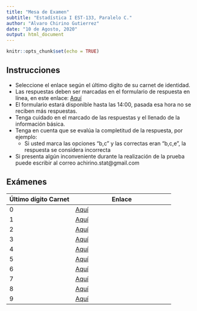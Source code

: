 ```yaml
---
title: "Mesa de Examen"
subtitle: "Estadística I EST-133, Paralelo C."
author: "Alvaro Chirino Gutierrez"
date: "10 de Agosto, 2020"
output: html_document
---
```


```r
knitr::opts_chunk$set(echo = TRUE)
```

## Instrucciones

* Seleccione el enlace según el último dígito de su carnet de identidad.
* Las respuestas deben ser marcadas en el formulario de respuesta en línea, en este enlace: [Aquí](https://forms.gle/Lpm3GxB7rwPqa7wP9)
* El formulario estará disponible hasta las 14:00, pasada esa hora no se reciben más respuestas.
* Tenga cuidado en el marcado de las respuestas y el llenado de la información básica.
* Tenga en cuenta que se evalúa la completitud de la respuesta, por ejemplo:
  + Si usted marca las opciones "b,c" y las correctas eran "b,c,e", la respuesta se considera incorrecta

* Si presenta algún inconveniente durante la realización de la prueba puede escribir al correo achirino.stat@gmail.com

## Exámenes

Último dígito Carnet | Enlace 
------|---------
0 | [Aquí](https://alvarolimber.github.io/EST-133/evaluacion/mesa/me_est133_I2020_10.pdf)
1 | [Aquí](https://alvarolimber.github.io/EST-133/evaluacion/mesa/me_est133_I2020_01.pdf)
2 | [Aquí](https://alvarolimber.github.io/EST-133/evaluacion/mesa/me_est133_I2020_02.pdf)
3 | [Aquí](https://alvarolimber.github.io/EST-133/evaluacion/mesa/me_est133_I2020_03.pdf)
4 | [Aquí](https://alvarolimber.github.io/EST-133/evaluacion/mesa/me_est133_I2020_04.pdf)
5 | [Aquí](https://alvarolimber.github.io/EST-133/evaluacion/mesa/me_est133_I2020_05.pdf)
6 | [Aquí](https://alvarolimber.github.io/EST-133/evaluacion/mesa/me_est133_I2020_06.pdf)
7 | [Aquí](https://alvarolimber.github.io/EST-133/evaluacion/mesa/me_est133_I2020_07.pdf)
8 | [Aquí](https://alvarolimber.github.io/EST-133/evaluacion/mesa/me_est133_I2020_08.pdf)
9 | [Aquí](https://alvarolimber.github.io/EST-133/evaluacion/mesa/me_est133_I2020_09.pdf)
